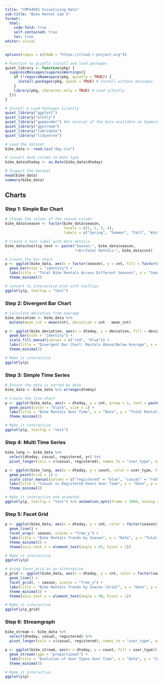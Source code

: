 ```yaml
---
title: "CMPU4091 Visualizing Data"
sub-title: "Bike Rental Lab 5"
format:
  html:
    code-fold: true
    self-contained: true
    toc: true
editor: visual
---
```


```r
options(repos = c(CRAN = "https://cloud.r-project.org"))

# Function to quietly install and load packages
quiet_library <- function(pkg) {
  suppressMessages(suppressWarnings({
    if (!requireNamespace(pkg, quietly = TRUE)) {
      install.packages(pkg, quiet = TRUE) # Install without messages
    }
    library(pkg, character.only = TRUE) # Load silently
  }))
}

# Install & Load Packages Silently
quiet_library("ggplot2")
quiet_library("plotly")
quiet_library("gapminder") #An excerpt of the data available at Gapminder.org. For each of 142 countries, the package provides values for life expectancy, GDP per capita, and population, every five years, from 1952 to 2007.
quiet_library("ggstream")
quiet_library("lubridate")
quiet_library("tidyverse")

```

```r
# Load the dataset
bike_data <- read.csv("day.csv")

# Convert date column to Date type
bike_data$dteday <- as.Date(bike_data$dteday)

# Inspect the dataset
head(bike_data)
summary(bike_data)
```

## Charts

### Step 1: Simple Bar Chart

```r
# Change the values of the season column
bike_data$season <- factor(bike_data$season, 
                           levels = c(1, 2, 3, 4), 
                           labels = c("Spring", "Summer", "Fall", "Winter"))

# Create a text label with more details
bike_data$tooltip_text <- paste("Season:", bike_data$season,
                                "<br>Total Rentals:", bike_data$cnt)

# Create the bar chart
p <- ggplot(bike_data, aes(x = factor(season), y = cnt, fill = factor(season), text = tooltip_text)) +
  geom_bar(stat = "identity") +
  labs(title = "Total Bike Rentals Across Different Seasons", x = "Season", y = "Total Rentals") +
  theme_minimal()

# Convert to interactive plot with tooltips
ggplotly(p, tooltip = "text")

```

### Step 2: Divergent Bar Chart

```r
# Calculate deviation from average
bike_deviation <- bike_data %>%
  mutate(mean_cnt = mean(cnt), deviation = cnt - mean_cnt)

p <- ggplot(bike_deviation, aes(x = dteday, y = deviation, fill = deviation > 0)) +
  geom_bar(stat = "identity") +
  scale_fill_manual(values = c("red", "blue")) +
  labs(title = "Divergent Bar Chart: Rentals Above/Below Average", x = "Date", y = "Deviation from Average") +
  theme_minimal()

# Make it interactive
ggplotly(p)

```



### Step 3: Simple Time Series

```r
# Ensure the data is sorted by date
bike_data <- bike_data %>% arrange(dteday)

# Create the line chart
p <- ggplot(bike_data, aes(x = dteday, y = cnt, group = 1, text = paste("Date:", dteday, "<br>Total Rentals:", cnt))) +
  geom_point(color = "black", size = 1) +
  labs(title = "Bike Rentals Over Time", x = "Date", y = "Total Rentals") +
  theme_minimal()

# Make it interactive
ggplotly(p, tooltip = "text")

```

### Step 4: Multi Time Series

```r
bike_long <- bike_data %>%
  select(dteday, casual, registered, yr) %>%
  pivot_longer(cols = c(casual, registered), names_to = "user_type", values_to = "count")

p <- ggplot(bike_long, aes(x = dteday, y = count, color = user_type, frame = yr, text = paste("Date: ", dteday, "<br>User Type: ", user_type, "<br>Count: ", count))) +
  geom_point(size = 1) +
  scale_color_manual(values = c("registered" = "blue", "casual" = "red")) +
  labs(title = "Casual vs Registered Users Over Time", x = "Date", y = "Count") +
  theme_minimal()

# Make it interactive and animated
ggplotly(p, tooltip = "text") %>% animation_opts(frame = 1000, easing = "linear")
```

### Step 5: Facet Grid

```r
p <- ggplot(bike_data, aes(x = dteday, y = cnt, color = factor(season))) +
  geom_line() +
  facet_wrap(~ season, scales = "free_y") +
  labs(title = "Bike Rentals Trends by Season", x = "Date", y = "Total Rentals") +
  theme_minimal() +
  theme(axis.text.x = element_text(angle = 45, hjust = 1))

# Make it interactive
ggplotly(p)

# Using facet_grid as an alternative
p_grid <- ggplot(bike_data, aes(x = dteday, y = cnt, color = factor(season))) +
  geom_line() +
  facet_grid(. ~ season, scales = "free_y") +
  labs(title = "Bike Rentals Trends by Season (Grid)", x = "Date", y = "Total Rentals") +
  theme_minimal() +
  theme(axis.text.x = element_text(angle = 90, hjust = 1))

# Make it interactive
ggplotly(p_grid)
```

### Step 6: Streamgraph

```r
bike_stream <- bike_data %>%
  select(dteday, casual, registered) %>%
  pivot_longer(cols = c(casual, registered), names_to = "user_type", values_to = "count")

p <- ggplot(bike_stream, aes(x = dteday, y = count, fill = user_type)) +
  geom_stream(type = "proportional") +
  labs(title = "Evolution of User Types Over Time", x = "Date", y = "Count") +
  theme_minimal()

# Make it interactive
ggplotly(p)
```

